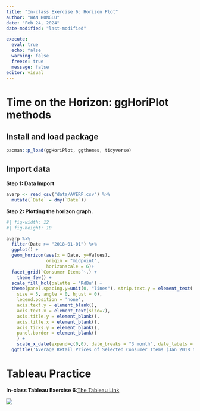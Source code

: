 ```yaml
---
title: "In-class Exercise 6: Horizon Plot"
author: "WAN HONGLU"
date: "Feb 24, 2024"
date-modified: "last-modified"

execute:
  eval: true
  echo: false
  warning: false
  freeze: true
  message: false
editor: visual
---
```


# Time on the Horizon: ggHoriPlot methods

## Install and load package

```r
pacman::p_load(ggHoriPlot, ggthemes, tidyverse)
```

## Import data

**Step 1: Data Import**

```r
averp <- read_csv("data/AVERP.csv") %>%
  mutate(`Date` = dmy(`Date`))
```

**Step 2: Plotting the horizon graph.**

```r
#| fig-width: 12
#| fig-height: 10

averp %>% 
  filter(Date >= "2018-01-01") %>%
  ggplot() +
  geom_horizon(aes(x = Date, y=Values), 
               origin = "midpoint", 
               horizonscale = 6)+
  facet_grid(`Consumer Items`~.) +
    theme_few() +
  scale_fill_hcl(palette = 'RdBu') +
  theme(panel.spacing.y=unit(0, "lines"), strip.text.y = element_text(
    size = 5, angle = 0, hjust = 0),
    legend.position = 'none',
    axis.text.y = element_blank(),
    axis.text.x = element_text(size=7),
    axis.title.y = element_blank(),
    axis.title.x = element_blank(),
    axis.ticks.y = element_blank(),
    panel.border = element_blank()
    ) +
    scale_x_date(expand=c(0,0), date_breaks = "3 month", date_labels = "%b%y") +
  ggtitle('Average Retail Prices of Selected Consumer Items (Jan 2018 to Dec 2022)')
```

# Tableau Practice

**In-class Tableau Exercise 6**:[The Tableau Link](https://public.tableau.com/app/profile/honglu.wan/viz/in-class_06/Dashboard1)

![](images/f1a846a2a2d3e832f4a47412747ea23.png)
